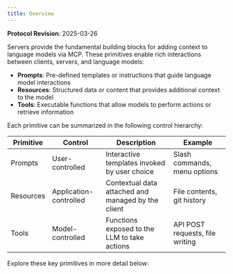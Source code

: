 ```yaml
---
title: Overview
---
```


<Info>**Protocol Revision**: 2025-03-26</Info>

Servers provide the fundamental building blocks for adding context to language models via
MCP. These primitives enable rich interactions between clients, servers, and language
models:

- **Prompts**: Pre-defined templates or instructions that guide language model
interactions
- **Resources**: Structured data or content that provides additional context to the model
- **Tools**: Executable functions that allow models to perform actions or retrieve
information

Each primitive can be summarized in the following control hierarchy:

| Primitive | Control                | Description                                        | Example                         |
| --------- | ---------------------- | -------------------------------------------------- | ------------------------------- |
| Prompts   | User-controlled        | Interactive templates invoked by user choice       | Slash commands, menu options    |
| Resources | Application-controlled | Contextual data attached and managed by the client | File contents, git history      |
| Tools     | Model-controlled       | Functions exposed to the LLM to take actions       | API POST requests, file writing |

Explore these key primitives in more detail below:

<CardGroup cols={3}>
    <Card
        title="Prompts"
        icon="message"
        href="/specification/2025-03-26/server/prompts"
    />
    <Card
        title="Resources"
        icon="file-lines"
        href="/specification/2025-03-26/server/resources"
    />
    <Card
        title="Tools"
        icon="wrench"
        href="/specification/2025-03-26/server/tools"
    />
</CardGroup>

